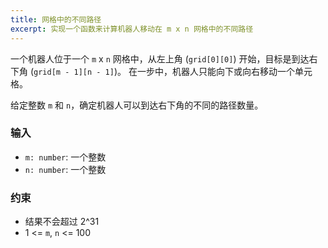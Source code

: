 ```yaml
---
title: 网格中的不同路径
excerpt: 实现一个函数来计算机器人移动在 m x n 网格中的不同路径
---
```



一个机器人位于一个 `m` x `n` 网格中，从左上角 (`grid[0][0]`) 开始，目标是到达右下角 (`grid[m - 1][n - 1]`)。 在一步中，机器人只能向下或向右移动一个单元格。

给定整数 `m` 和 `n`，确定机器人可以到达右下角的不同的路径数量。

### 输入

- `m: number`: 一个整数
- `n: number`: 一个整数

<MDXTestExamples testCases={runTestCases} />

### 约束

- 结果不会超过 2^31
- 1 &lt;= `m`, `n` &lt;= 100
